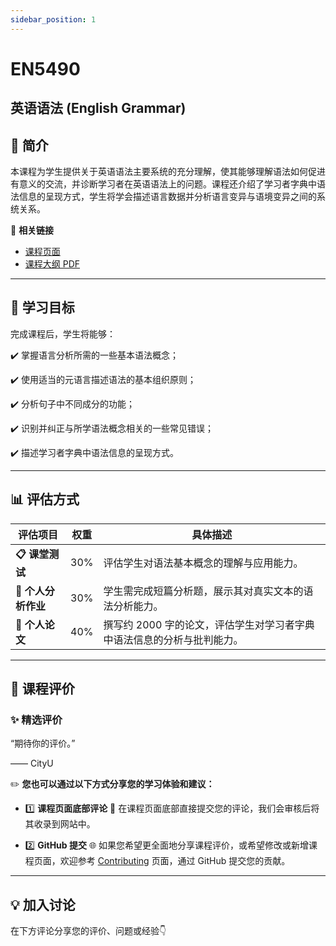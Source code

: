 ```yaml
---
sidebar_position: 1
---
```


# EN5490
## 英语语法 (English Grammar)

## **📘 简介**
本课程为学生提供关于英语语法主要系统的充分理解，使其能够理解语法如何促进有意义的交流，并诊断学习者在英语语法上的问题。课程还介绍了学习者字典中语法信息的呈现方式，学生将学会描述语言数据并分析语言变异与语境变异之间的系统关系。

🔗 **相关链接**
- [课程页面](https://www.cityu.edu.hk/catalogue/pg/202425/course/EN5490.htm)
- [课程大纲 PDF](https://www.cityu.edu.hk/catalogue/pg/202425/course/EN5490.pdf)

---

## **🎯 学习目标**

完成课程后，学生将能够：

✔️ 掌握语言分析所需的一些基本语法概念；

✔️ 使用适当的元语言描述语法的基本组织原则；

✔️ 分析句子中不同成分的功能；

✔️ 识别并纠正与所学语法概念相关的一些常见错误；

✔️ 描述学习者字典中语法信息的呈现方式。

---

## **📊 评估方式**

| **评估项目**          | **权重** | **具体描述**                                                                                       |
|----------------------|---------|---------------------------------------------------------------------------------------------------|
| **📋 课堂测试**       | 30%     | 评估学生对语法基本概念的理解与应用能力。                                                        |
| **📂 个人分析作业**   | 30%     | 学生需完成短篇分析题，展示其对真实文本的语法分析能力。                                         |
| **📢 个人论文**       | 40%     | 撰写约 2000 字的论文，评估学生对学习者字典中语法信息的分析与批判能力。                          |

---

## **💬 课程评价**

### ✨ **精选评价**
<div className={commentStyles.commentBox}>
    <p className={commentStyles.commentText}>
        “期待你的评价。”
    </p>
    <p className={commentStyles.commentAuthor}>—— CityU</p>
</div>

✏️ **您也可以通过以下方式分享您的学习体验和建议：**

- 1️⃣ **课程页面底部评论**
💬 在课程页面底部直接提交您的评论，我们会审核后将其收录到网站中。

- 2️⃣ **GitHub 提交**
🌐 如果您希望更全面地分享课程评价，或希望修改或新增课程页面，欢迎参考 [Contributing](https://penjc.github.io/CityU/contributing) 页面，通过 GitHub 提交您的贡献。

---

## **💡 加入讨论**

在下方评论分享您的评价、问题或经验👇
<Utterances />
